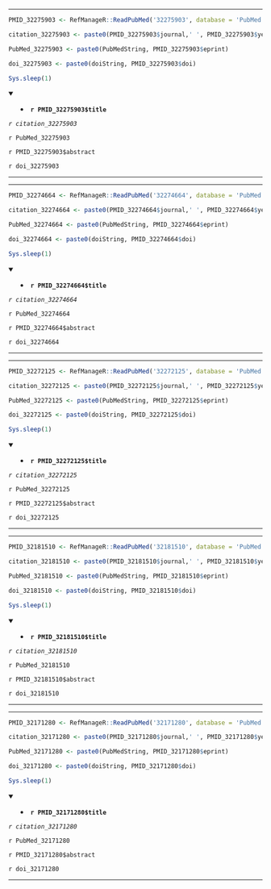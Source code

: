 

---

```r

PMID_32275903 <- RefManageR::ReadPubMed('32275903', database = 'PubMed')

citation_32275903 <- paste0(PMID_32275903$journal,' ', PMID_32275903$year, ' ', PMID_32275903$month,';', PMID_32275903$volume,'(', PMID_32275903$number,'):', PMID_32275903$pages)

PubMed_32275903 <- paste0(PubMedString, PMID_32275903$eprint)

doi_32275903 <- paste0(doiString, PMID_32275903$doi)

Sys.sleep(1)

```

<details open> <summary>
- **`r PMID_32275903$title`**
</summary> 

*`r citation_32275903`*

`r PubMed_32275903`

`r PMID_32275903$abstract`

`r doi_32275903`

</details>

---




---

```r

PMID_32274664 <- RefManageR::ReadPubMed('32274664', database = 'PubMed')

citation_32274664 <- paste0(PMID_32274664$journal,' ', PMID_32274664$year, ' ', PMID_32274664$month,';', PMID_32274664$volume,'(', PMID_32274664$number,'):', PMID_32274664$pages)

PubMed_32274664 <- paste0(PubMedString, PMID_32274664$eprint)

doi_32274664 <- paste0(doiString, PMID_32274664$doi)

Sys.sleep(1)

```

<details open> <summary>
- **`r PMID_32274664$title`**
</summary> 

*`r citation_32274664`*

`r PubMed_32274664`

`r PMID_32274664$abstract`

`r doi_32274664`

</details>

---




---

```r

PMID_32272125 <- RefManageR::ReadPubMed('32272125', database = 'PubMed')

citation_32272125 <- paste0(PMID_32272125$journal,' ', PMID_32272125$year, ' ', PMID_32272125$month,';', PMID_32272125$volume,'(', PMID_32272125$number,'):', PMID_32272125$pages)

PubMed_32272125 <- paste0(PubMedString, PMID_32272125$eprint)

doi_32272125 <- paste0(doiString, PMID_32272125$doi)

Sys.sleep(1)

```

<details open> <summary>
- **`r PMID_32272125$title`**
</summary> 

*`r citation_32272125`*

`r PubMed_32272125`

`r PMID_32272125$abstract`

`r doi_32272125`

</details>

---




---

```r

PMID_32181510 <- RefManageR::ReadPubMed('32181510', database = 'PubMed')

citation_32181510 <- paste0(PMID_32181510$journal,' ', PMID_32181510$year, ' ', PMID_32181510$month,';', PMID_32181510$volume,'(', PMID_32181510$number,'):', PMID_32181510$pages)

PubMed_32181510 <- paste0(PubMedString, PMID_32181510$eprint)

doi_32181510 <- paste0(doiString, PMID_32181510$doi)

Sys.sleep(1)

```

<details open> <summary>
- **`r PMID_32181510$title`**
</summary> 

*`r citation_32181510`*

`r PubMed_32181510`

`r PMID_32181510$abstract`

`r doi_32181510`

</details>

---




---

```r

PMID_32171280 <- RefManageR::ReadPubMed('32171280', database = 'PubMed')

citation_32171280 <- paste0(PMID_32171280$journal,' ', PMID_32171280$year, ' ', PMID_32171280$month,';', PMID_32171280$volume,'(', PMID_32171280$number,'):', PMID_32171280$pages)

PubMed_32171280 <- paste0(PubMedString, PMID_32171280$eprint)

doi_32171280 <- paste0(doiString, PMID_32171280$doi)

Sys.sleep(1)

```

<details open> <summary>
- **`r PMID_32171280$title`**
</summary> 

*`r citation_32171280`*

`r PubMed_32171280`

`r PMID_32171280$abstract`

`r doi_32171280`

</details>

---


